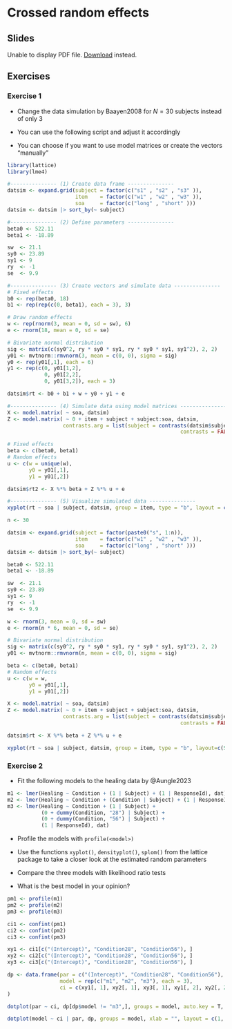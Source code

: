 # Crossed random effects

## Slides


```{=html}
<object data="slides/07_crossed_random/07_crossed_random.pdf" type="application/pdf" width="100%" height="500px">
  <p>
    Unable to display PDF file. <a href="slides/07_crossed_random/07_crossed_random.pdf">Download</a> instead.
  </p>
</object>
```

## Exercises

### Exercise 1 {-}

* Change the data simulation by Baayen2008 for $N = 30$ subjects
  instead of only 3

* You can use the following script and adjust it accordingly

* You can choose if you want to use model matrices or create the vectors
  "manually"


```r
library(lattice)
library(lme4)

#--------------- (1) Create data frame ---------------
datsim <- expand.grid(subject = factor(c("s1" , "s2" , "s3" )),
                      item    = factor(c("w1" , "w2" , "w3" )),
                      soa     = factor(c("long" , "short" )))
datsim <- datsim |> sort_by(~ subject)

#--------------- (2) Define parameters ---------------
beta0 <- 522.11
beta1 <- -18.89

sw  <- 21.1
sy0 <- 23.89
sy1 <- 9
ry  <- -1
se  <- 9.9

#--------------- (3) Create vectors and simulate data ---------------
# Fixed effects
b0 <- rep(beta0, 18)
b1 <- rep(rep(c(0, beta1), each = 3), 3)

# Draw random effects
w <- rep(rnorm(3, mean = 0, sd = sw), 6)
e <- rnorm(18, mean = 0, sd = se)

# Bivariate normal distribution
sig <- matrix(c(sy0^2, ry * sy0 * sy1, ry * sy0 * sy1, sy1^2), 2, 2)
y01 <- mvtnorm::rmvnorm(3, mean = c(0, 0), sigma = sig)
y0 <- rep(y01[,1], each = 6)
y1 <- rep(c(0, y01[1,2],
            0, y01[2,2],
            0, y01[3,2]), each = 3)

datsim$rt <- b0 + b1 + w + y0 + y1 + e

#--------------- (4) Simulate data using model matrices ---------------
X <- model.matrix( ~ soa, datsim)
Z <- model.matrix( ~ 0 + item + subject + subject:soa, datsim,
                  contrasts.arg = list(subject = contrasts(datsim$subject,
                                                        contrasts = FALSE)))

# Fixed effects
beta <- c(beta0, beta1)
# Random effects
u <- c(w = unique(w),
       y0 = y01[,1],
       y1 = y01[,2])

datsim$rt2 <- X %*% beta + Z %*% u + e

#--------------- (5) Visualize simulated data ---------------
xyplot(rt ~ soa | subject, datsim, group = item, type = "b", layout = c(3, 1))
```


```r
n <- 30

datsim <- expand.grid(subject = factor(paste0("s", 1:n)),
                      item    = factor(c("w1" , "w2" , "w3" )),
                      soa     = factor(c("long" , "short" )))
datsim <- datsim |> sort_by(~ subject)

beta0 <- 522.11
beta1 <- -18.89

sw  <- 21.1
sy0 <- 23.89
sy1 <- 9
ry  <- -1
se  <- 9.9

w <- rnorm(3, mean = 0, sd = sw)
e <- rnorm(n * 6, mean = 0, sd = se)

# Bivariate normal distribution
sig <- matrix(c(sy0^2, ry * sy0 * sy1, ry * sy0 * sy1, sy1^2), 2, 2)
y01 <- mvtnorm::rmvnorm(n, mean = c(0, 0), sigma = sig)

beta <- c(beta0, beta1)
# Random effects
u <- c(w = w,
       y0 = y01[,1],
       y1 = y01[,2])

X <- model.matrix( ~ soa, datsim)
Z <- model.matrix( ~ 0 + item + subject + subject:soa, datsim,
                  contrasts.arg = list(subject = contrasts(datsim$subject,
                                                        contrasts = FALSE)))

datsim$rt <- X %*% beta + Z %*% u + e

xyplot(rt ~ soa | subject, datsim, group = item, type = "b", layout=c(5, 6))
```

### Exercise 2 {-}

* Fit the following models to the healing data by @Aungle2023

```r
m1 <- lmer(Healing ~ Condition + (1 | Subject) + (1 | ResponseId), dat)
m2 <- lmer(Healing ~ Condition + (Condition | Subject) + (1 | ResponseId), dat)
m3 <- lmer(Healing ~ Condition + (1 | Subject) +
           (0 + dummy(Condition, "28") | Subject) +
           (0 + dummy(Condition, "56") | Subject) +
           (1 | ResponseId), dat)
```

* Profile the models with `profile(<model>)`

* Use the functions `xyplot()`, `densityplot()`, `splom()` from the lattice
  package to take a closer look at the estimated random parameters

* Compare the three models with likelihood ratio tests

* What is the best model in your opinion?


```r
pm1 <- profile(m1)
pm2 <- profile(m2)
pm3 <- profile(m3)

ci1 <- confint(pm1)
ci2 <- confint(pm2)
ci3 <- confint(pm3)

xy1 <- ci1[c("(Intercept)", "Condition28", "Condition56"), ]
xy2 <- ci2[c("(Intercept)", "Condition28", "Condition56"), ]
xy3 <- ci3[c("(Intercept)", "Condition28", "Condition56"), ]

dp <- data.frame(par = c("(Intercept)", "Condition28", "Condition56"),
                 model = rep(c("m1", "m2", "m3"), each = 3),
                 ci = c(xy1[, 1], xy2[, 1], xy3[, 1], xy1[, 2], xy2[, 2], xy3[, 2])
)

dotplot(par ~ ci, dp[dp$model != "m3",], groups = model, auto.key = T, xlab = "")

dotplot(model ~ ci | par, dp, groups = model, xlab = "", layout = c(1, 3), pch = 16)
```
